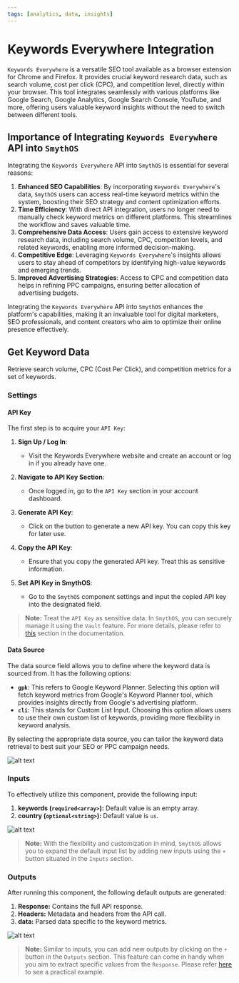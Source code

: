 ```yaml
---
tags: [analytics, data, insights]
---
```



# Keywords Everywhere Integration

`Keywords Everywhere` is a versatile SEO tool available as a browser extension for Chrome and Firefox. It provides crucial keyword research data, such as search volume, cost per click (CPC), and competition level, directly within your browser. This tool integrates seamlessly with various platforms like Google Search, Google Analytics, Google Search Console, YouTube, and more, offering users valuable keyword insights without the need to switch between different tools.

## Importance of Integrating `Keywords Everywhere` API into `SmythOS`

Integrating the `Keywords Everywhere` API into `SmythOS` is essential for several reasons:

1. **Enhanced SEO Capabilities**: By incorporating `Keywords Everywhere`'s data, `SmythOS` users can access real-time keyword metrics within the system, boosting their SEO strategy and content optimization efforts.
2. **Time Efficiency**: With direct API integration, users no longer need to manually check keyword metrics on different platforms. This streamlines the workflow and saves valuable time.
3. **Comprehensive Data Access**: Users gain access to extensive keyword research data, including search volume, CPC, competition levels, and related keywords, enabling more informed decision-making.
4. **Competitive Edge**: Leveraging `Keywords Everywhere`'s insights allows users to stay ahead of competitors by identifying high-value keywords and emerging trends.
5. **Improved Advertising Strategies**: Access to CPC and competition data helps in refining PPC campaigns, ensuring better allocation of advertising budgets.

Integrating the `Keywords Everywhere` API into `SmythOS` enhances the platform's capabilities, making it an invaluable tool for digital marketers, SEO professionals, and content creators who aim to optimize their online presence effectively.

## Get Keyword Data

Retrieve search volume, CPC (Cost Per Click), and competition metrics for a set of keywords.

### Settings

#### API Key

The first step is to acquire your `API Key`:

1. **Sign Up / Log In**:
   - Visit the Keywords Everywhere website and create an account or log in if you already have one.
  
2. **Navigate to API Key Section**:
   - Once logged in, go to the `API Key` section in your account dashboard.
  
3. **Generate API Key**:
   - Click on the button to generate a new API key. You can copy this key for later use.
  
4. **Copy the API Key**:
   - Ensure that you copy the generated API key. Treat this as sensitive information.
  
5. **Set API Key in SmythOS**:
   - Go to the `SmythOS` component settings and input the copied API key into the designated field.

> **Note:** Treat the `API Key` as sensitive data. In `SmythOS`, you can securely manage it using the `Vault` feature. For more details, please refer to [this](https://app.smythos.com/doc/#/vault/keysManagement) section in the documentation.

#### Data Source

The data source field allows you to define where the keyword data is sourced from. It has the following options:

- **`gpk`**: This refers to Google Keyword Planner. Selecting this option will fetch keyword metrics from Google's Keyword Planner tool, which provides insights directly from Google's advertising platform.
- **`cli`**: This stands for Custom List Input. Choosing this option allows users to use their own custom list of keywords, providing more flexibility in keyword analysis.

By selecting the appropriate data source, you can tailor the keyword data retrieval to best suit your SEO or PPC campaign needs.

<Image src="/img/keywords_everywhere/screenshot1.png" alt="alt text" /> 

### Inputs

To effectively utilize this component, provide the following input:

1. **keywords (`required<array>`):** Default value is an empty array.
2. **country (`optional<string>`):** Default value is `us`.

<Image src="/img/keywords_everywhere/screenshot2.png" alt="alt text" />

> **Note:** With the flexibility and customization in mind, `SmythOS` allows you to expand the default input list by adding new inputs using the `+` button situated in the `Inputs` section.

### Outputs

After running this component, the following default outputs are generated:

1. **Response:** Contains the full API response.
2. **Headers:** Metadata and headers from the API call.
3. **data:** Parsed data specific to the keyword metrics.

<Image src="/img/keywords_everywhere/screenshot3.png" alt="alt text" />

> **Note:** Similar to inputs, you can add new outputs by clicking on the `+` button in the `Outputs` section. This feature can come in handy when you aim to extract specific values from the `Response`. Please refer [here](https://app.smythos.com/doc/#/components/APICall?id=example-without-authentication) to see a practical example.
